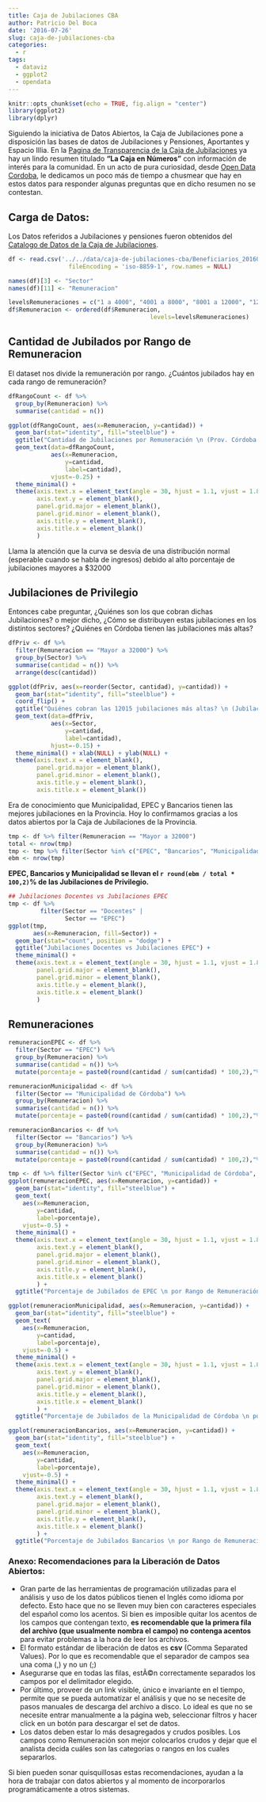 ---
title: Caja de Jubilaciones CBA
author: Patricio Del Boca
date: '2016-07-26'
slug: caja-de-jubilaciones-cba
categories:
  - r
tags:
  - dataviz
  - ggplot2
  - opendata
---
```{r setup, include=FALSE}
knitr::opts_chunk$set(echo = TRUE, fig.align = "center")
library(ggplot2)
library(dplyr)
```
Siguiendo la iniciativa de Datos Abiertos, la Caja de Jubilaciones pone a disposición las bases de datos de Jubilaciones y Pensiones, Aportantes y Espacio Illia. En la [Pagina de Transparencia de la Caja de Jubilaciones](http://www.cajajubilaciones.cba.gov.ar/portal/transparencia) ya hay un lindo resumen titulado **"La Caja en Números"** con información de interés para la comunidad. En un acto de pura curiosidad, desde [Open Data Cordoba](http://www.opendatacordoba.org), le dedicamos un poco más de tiempo a chusmear que hay en estos datos para responder algunas preguntas que en dicho resumen no se contestan.

## Carga de Datos:

Los Datos referidos a Jubilaciones y pensiones fueron obtenidos del [Catalogo de Datos de la Caja de Jubilaciones](http://www.cajajubilaciones.cba.gov.ar/portal/catalogo_de_datos).

```{r, cache=TRUE}
df <- read.csv('../../data/caja-de-jubilaciones-cba/Beneficiarios_201606.csv', sep=";",
                 fileEncoding = 'iso-8859-1', row.names = NULL)

names(df)[3] <- "Sector"
names(df)[11] <- "Remuneracion"

levelsRemuneraciones = c("1 a 4000", "4001 a 8000", "8001 a 12000", "12001 a 16000", "16001 a 20000", "20001 a 24000", "24001 a 28000", "28001 a 32000", "Mayor a 32000")
df$Remuneracion <- ordered(df$Remuneracion,
                                        levels=levelsRemuneraciones)
```

## Cantidad de Jubilados por Rango de Remuneracion

El dataset nos divide la remuneración por rango. ¿Cuántos jubilados hay en cada rango de remuneración?

```{r pressure}
dfRangoCount <- df %>% 
  group_by(Remuneracion) %>% 
  summarise(cantidad = n())

ggplot(dfRangoCount, aes(x=Remuneracion, y=cantidad)) +
  geom_bar(stat="identity", fill="steelblue") +
  ggtitle("Cantidad de Jubilaciones por Remuneración \n (Prov. Córdoba - Junio 2016)") +
  geom_text(data=dfRangoCount,
            aes(x=Remuneracion,
                y=cantidad,
                label=cantidad),
            vjust=-0.25) +
  theme_minimal() + 
  theme(axis.text.x = element_text(angle = 30, hjust = 1.1, vjust = 1.8),
        axis.text.y = element_blank(),
        panel.grid.major = element_blank(),
        panel.grid.minor = element_blank(),
        axis.title.y = element_blank(),
        axis.title.x = element_blank()
        )
```

Llama la atención que la curva se desvia de una distribución normal (esperable cuando se habla de ingresos) debido al alto porcentaje de jubilaciones mayores a $32000

## Jubilaciones de Privilegio

Entonces cabe preguntar, ¿Quiénes son los que cobran dichas Jubilaciones? o mejor dicho, ¿Cómo se distribuyen estas jubilaciones en los distintos sectores? ¿Quiénes en Córdoba tienen las jubilaciones más altas?

```{r, fig.height=4, fig.width=12}
dfPriv <- df %>% 
  filter(Remuneracion == "Mayor a 32000") %>% 
  group_by(Sector) %>% 
  summarise(cantidad = n()) %>% 
  arrange(desc(cantidad))

ggplot(dfPriv, aes(x=reorder(Sector, cantidad), y=cantidad)) + 
  geom_bar(stat="identity", fill="steelblue") + 
  coord_flip() + 
  ggtitle("Quiénes cobran las 12015 jubilaciones más altas? \n (Jubilaciones > $32000 - Prov Córdoba - Junio 2016)") +
  geom_text(data=dfPriv,
            aes(x=Sector,
                y=cantidad,
                label=cantidad),
            hjust=-0.15) +
  theme_minimal() + xlab(NULL) + ylab(NULL) + 
  theme(axis.text.x = element_blank(),
        panel.grid.major = element_blank(),
        panel.grid.minor = element_blank(),
        axis.title.y = element_blank(),
        axis.title.x = element_blank())
```

Era de conocimiento que Municipalidad, EPEC y Bancarios tienen las mejores jubilaciones en la Provincia. Hoy lo confirmamos gracias a los datos abiertos por la Caja de Jubilaciones de la Provincia.

```{r}
tmp <- df %>% filter(Remuneracion == "Mayor a 32000")
total <- nrow(tmp)
tmp <- tmp %>% filter(Sector %in% c("EPEC", "Bancarios", "Municipalidad de Córdoba")) 
ebm <- nrow(tmp)
```
**EPEC, Bancarios y Municipalidad se llevan el `r round(ebm / total * 100,2)`% de las Jubilaciones de Privilegio.**

```{r, echo=FALSE, eval=FALSE}
## Jubilaciones Docentes vs Jubilaciones EPEC
tmp <- df %>% 
         filter(Sector == "Docentes" |
                Sector == "EPEC")
ggplot(tmp,
       aes(x=Remuneracion, fill=Sector)) +
  geom_bar(stat="count", position = "dodge") + 
  ggtitle("Jubilaciones Docentes vs Jubilaciones EPEC") +
  theme_minimal() +
  theme(axis.text.x = element_text(angle = 30, hjust = 1.1, vjust = 1.8),
        panel.grid.major = element_blank(),
        panel.grid.minor = element_blank(),
        axis.title.y = element_blank(),
        axis.title.x = element_blank()
        )

```

## Remuneraciones

```{r}
remuneracionEPEC <- df %>% 
  filter(Sector == "EPEC") %>%
  group_by(Remuneracion) %>% 
  summarise(cantidad = n()) %>% 
  mutate(porcentaje = paste0(round(cantidad / sum(cantidad) * 100,2),"%"))

remuneracionMunicipalidad <- df %>% 
  filter(Sector == "Municipalidad de Córdoba") %>%
  group_by(Remuneracion) %>% 
  summarise(cantidad = n()) %>% 
  mutate(porcentaje = paste0(round(cantidad / sum(cantidad) * 100,2),"%"))

remuneracionBancarios <- df %>% 
  filter(Sector == "Bancarios") %>%
  group_by(Remuneracion) %>% 
  summarise(cantidad = n()) %>% 
  mutate(porcentaje = paste0(round(cantidad / sum(cantidad) * 100,2),"%"))

tmp <- df %>% filter(Sector %in% c("EPEC", "Municipalidad de Córdoba", "Bancarios"))
ggplot(remuneracionEPEC, aes(x=Remuneracion, y=cantidad)) + 
  geom_bar(stat="identity", fill="steelblue") +
  geom_text(
    aes(x=Remuneracion, 
        y=cantidad, 
        label=porcentaje),
    vjust=-0.5) +
  theme_minimal() +
  theme(axis.text.x = element_text(angle = 30, hjust = 1.1, vjust = 1.8),
        axis.text.y = element_blank(),
        panel.grid.major = element_blank(),
        panel.grid.minor = element_blank(),
        axis.title.y = element_blank(),
        axis.title.x = element_blank()
        ) +
  ggtitle("Porcentaje de Jubilados de EPEC \n por Rango de Remuneración")

ggplot(remuneracionMunicipalidad, aes(x=Remuneracion, y=cantidad)) + 
  geom_bar(stat="identity", fill="steelblue") +
  geom_text(
    aes(x=Remuneracion, 
        y=cantidad, 
        label=porcentaje),
    vjust=-0.5) +
  theme_minimal() +
  theme(axis.text.x = element_text(angle = 30, hjust = 1.1, vjust = 1.8),
        axis.text.y = element_blank(),
        panel.grid.major = element_blank(),
        panel.grid.minor = element_blank(),
        axis.title.y = element_blank(),
        axis.title.x = element_blank()
        ) +
  ggtitle("Porcentaje de Jubilados de la Municipalidad de Córdoba \n por Rango de Remuneración")

ggplot(remuneracionBancarios, aes(x=Remuneracion, y=cantidad)) + 
  geom_bar(stat="identity", fill="steelblue") +
  geom_text(
    aes(x=Remuneracion, 
        y=cantidad, 
        label=porcentaje),
    vjust=-0.5) +
  theme_minimal() +
  theme(axis.text.x = element_text(angle = 30, hjust = 1.1, vjust = 1.8),
        axis.text.y = element_blank(),
        panel.grid.major = element_blank(),
        panel.grid.minor = element_blank(),
        axis.title.y = element_blank(),
        axis.title.x = element_blank()
        ) +
  ggtitle("Porcentaje de Jubilados Bancarios \n por Rango de Remuneración")
```

### Anexo: Recomendaciones para la Liberación de Datos Abiertos:

 - Gran parte de las herramientas de programación utilizadas para el análisis y uso de los datos públicos tienen el Inglés como idioma por defecto. Esto hace que no se lleven muy bien con caracteres especiales del español como los acentos. Si bien es imposible quitar los acentos de los campos que contengan texto, **es recomendable que la primera fila del archivo (que usualmente nombra el campo) no contenga acentos** para evitar problemas a la hora de leer los archivos.
 - El formato estándar de liberación de datos es **csv** (Comma Separated Values). Por lo que es recomendable que el separador de campos sea una coma (,) y no un (;)
 - Asegurarse que en todas las filas, estÃ©n correctamente separados los campos por el delimitador elegido.
 - Por último, proveer de un link visible, único e invariante en el tiempo, permite que se pueda automatizar el análisis y que no se necesite de pasos manuales de descarga del archivo a disco. Lo ideal es que no se necesite entrar manualmente a la página web, seleccionar filtros y hacer click en un botón para descargar el set de datos.
 - Los datos deben estar lo más desagregados y crudos posibles. Los campos como Remuneración son mejor colocarlos crudos y dejar que el analista decida cuáles son las categorias o rangos en los cuales separarlos.
 
Si bien pueden sonar quisquillosas estas recomendaciones, ayudan a la hora de trabajar con datos abiertos y al momento de incorporarlos programáticamente a otros sistemas.
